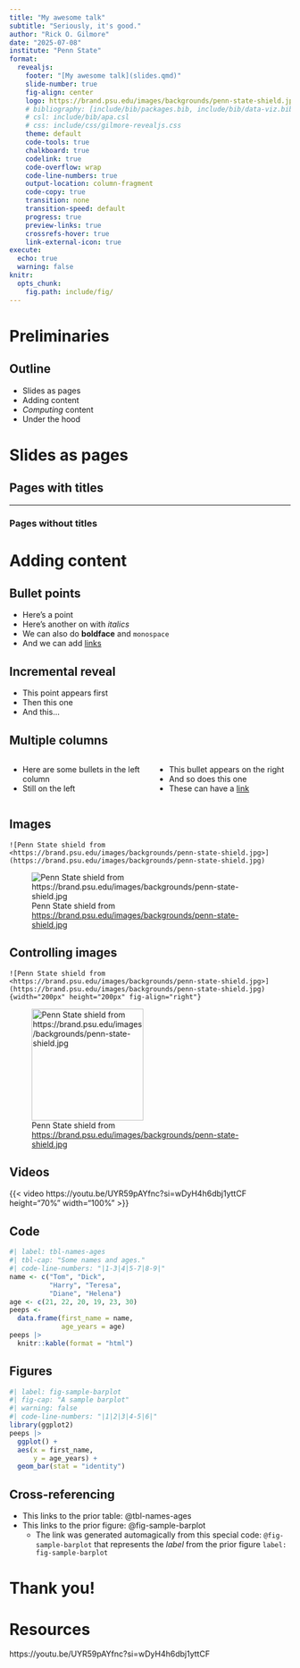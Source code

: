 ```yaml
---
title: "My awesome talk"
subtitle: "Seriously, it's good."
author: "Rick O. Gilmore"
date: "2025-07-08"
institute: "Penn State"
format: 
  revealjs:
    footer: "[My awesome talk](slides.qmd)"
    slide-number: true
    fig-align: center
    logo: https://brand.psu.edu/images/backgrounds/penn-state-shield.jpg
    # bibliography: [include/bib/packages.bib, include/bib/data-viz.bib]
    # csl: include/bib/apa.csl
    # css: include/css/gilmore-revealjs.css
    theme: default
    code-tools: true
    chalkboard: true
    codelink: true
    code-overflow: wrap
    code-line-numbers: true
    output-location: column-fragment
    code-copy: true
    transition: none
    transition-speed: default
    progress: true
    preview-links: true
    crossrefs-hover: true
    link-external-icon: true
execute:
  echo: true
  warning: false
knitr:
  opts_chunk:
    fig.path: include/fig/ 
---
```


# Preliminaries

## Outline

- Slides as pages
- Adding content
- *Computing* content
- Under the hood

# Slides as pages

## Pages with titles

---

### Pages without titles

# Adding content

## Bullet points

- Here's a point
- Here's another on with *italics*
- We can also do **boldface** and `monospace`
- And we can add [links](https://www.psu.edu)

## Incremental reveal

::: {.incremental}
- This point appears first
- Then this one
- And this...
:::

## Multiple columns

:::: {.columns}
::: {.column width=50%}
- Here are some bullets in the left column
- Still on the left
:::
::: {.column width=50%}
::: {.incremental}
- This bullet appears on the right
- And so does this one
- These can have a [link](https://penn-state-open-science.github.io)
:::
:::
::::

## Images

```
![Penn State shield from <https://brand.psu.edu/images/backgrounds/penn-state-shield.jpg>](https://brand.psu.edu/images/backgrounds/penn-state-shield.jpg)
```

![Penn State shield from <https://brand.psu.edu/images/backgrounds/penn-state-shield.jpg>](https://brand.psu.edu/images/backgrounds/penn-state-shield.jpg)

## Controlling images

```
![Penn State shield from <https://brand.psu.edu/images/backgrounds/penn-state-shield.jpg>](https://brand.psu.edu/images/backgrounds/penn-state-shield.jpg){width="200px" height="200px" fig-align="right"}
```

![Penn State shield from <https://brand.psu.edu/images/backgrounds/penn-state-shield.jpg>](https://brand.psu.edu/images/backgrounds/penn-state-shield.jpg){width="200px" height="200px" fig-align="right"}

## Videos

{{< video https://youtu.be/UYR59pAYfnc?si=wDyH4h6dbj1yttCF height="70%" width="100%" >}}

## Code

```r
#| label: tbl-names-ages
#| tbl-cap: "Some names and ages."
#| code-line-numbers: "|1-3|4|5-7|8-9|"
name <- c("Tom", "Dick", 
          "Harry", "Teresa", 
          "Diane", "Helena")
age <- c(21, 22, 20, 19, 23, 30)
peeps <- 
  data.frame(first_name = name, 
             age_years = age)
peeps |>
  knitr::kable(format = "html")
```

## Figures

```r
#| label: fig-sample-barplot
#| fig-cap: "A sample barplot"
#| warning: false
#| code-line-numbers: "|1|2|3|4-5|6|"
library(ggplot2)
peeps |>
  ggplot() +
  aes(x = first_name, 
      y = age_years) +
  geom_bar(stat = "identity")
```

## Cross-referencing

- This links to the prior table: @tbl-names-ages
- This links to the prior figure: @fig-sample-barplot
  - The link was generated automagically from this special code: `@fig-sample-barplot` that represents the *label* from the prior figure `label: fig-sample-barplot`

# Thank you!

# Resources

https://youtu.be/UYR59pAYfnc?si=wDyH4h6dbj1yttCF
